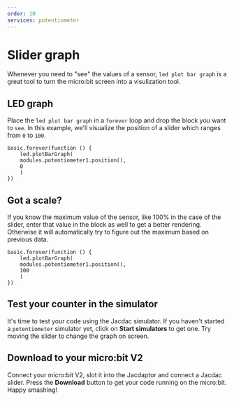 ```yaml
---
order: 10
services: potentiometer
---
```


# Slider graph

Whenever you need to "see" the values of a sensor, `led plot bar graph` is a great tool to turn the micro:bit screen into a visulization tool.

## LED graph

Place the `led plot bar graph` in a `forever` loop and drop the block you want to `see`. In this example, we'll visualize the position of a slider
which ranges from `0` to `100`.

```blocks
basic.forever(function () {
    led.plotBarGraph(
    modules.potentiometer1.position(),
    0
    )
})
```

## Got a scale?

If you know the maximum value of the sensor, like 100% in the case of the slider, enter that value in the block as well to get a better rendering.
Otherwise it will automatically try to figure out the maximum based on previous data.

```blocks
basic.forever(function () {
    led.plotBarGraph(
    modules.potentiometer1.position(),
    100
    )
})
```


## Test your counter in the simulator

It's time to test your code using the Jacdac simulator. If you haven't started a `potentiometer` simulator yet,
click on **Start simulators** to get one.
Try moving the slider to change the graph on screen.

## Download to your micro:bit V2

Connect your micro:bit V2, slot it into the Jacdaptor and connect a Jacdac slider.
Press the **Download** button to get your code running on the micro:bit. Happy smashing!